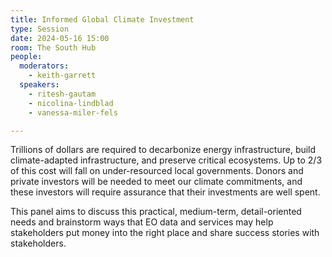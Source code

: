 ```yaml
---
title: Informed Global Climate Investment
type: Session
date: 2024-05-16 15:00
room: The South Hub
people:
  moderators:
    - keith-garrett
  speakers:
    - ritesh-gautam
    - nicolina-lindblad
    - vanessa-miler-fels

---
```


Trillions of dollars are required to decarbonize energy infrastructure, build climate-adapted infrastructure, and preserve critical ecosystems. Up to 2/3 of this cost will fall on under-resourced local governments. Donors and private investors will be needed to meet our climate commitments, and these investors will require assurance that their investments are well spent. 

This panel aims to discuss this practical, medium-term, detail-oriented needs and
brainstorm ways that EO data and services may help stakeholders put money into the
right place and share success stories with stakeholders.

